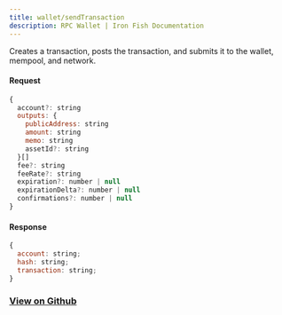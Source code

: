 ```yaml
---
title: wallet/sendTransaction
description: RPC Wallet | Iron Fish Documentation
---
```


Creates a transaction, posts the transaction, and submits it to the wallet, mempool, and network.

#### Request

```js
{
  account?: string
  outputs: {
    publicAddress: string
    amount: string
    memo: string
    assetId?: string
  }[]
  fee?: string
  feeRate?: string
  expiration?: number | null
  expirationDelta?: number | null
  confirmations?: number | null
}
```

#### Response

```js
{
  account: string;
  hash: string;
  transaction: string;
}
```

### [View on Github](https://github.com/iron-fish/ironfish/blob/master/ironfish/src/rpc/routes/wallet/sendTransaction.ts)
